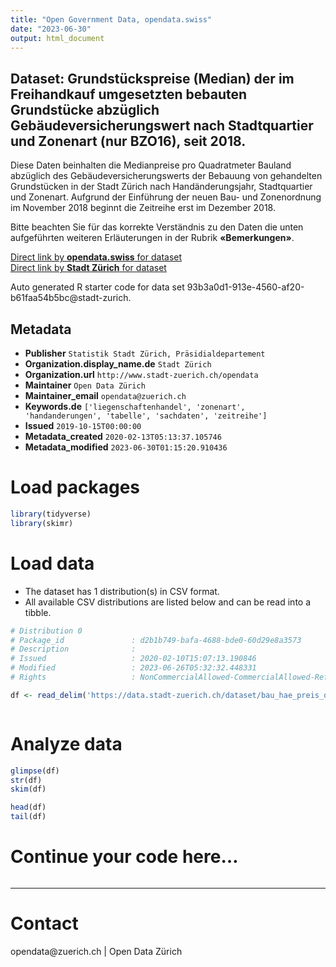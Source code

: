 ```yaml
---
title: "Open Government Data, opendata.swiss"
date: "2023-06-30"
output: html_document
---
```


## Dataset: Grundstückspreise (Median) der im Freihandkauf umgesetzten bebauten Grundstücke abzüglich Gebäudeversicherungswert nach Stadtquartier und Zonenart (nur BZO16), seit 2018.


Diese Daten beinhalten die Medianpreise pro Quadratmeter Bauland abzüglich des Gebäudeversicherungswerts der Bebauung von gehandelten Grundstücken in der Stadt Zürich nach Handänderungsjahr, Stadtquartier und Zonenart. Aufgrund der Einführung der neuen Bau- und Zonenordnung im November 2018 beginnt die Zeitreihe erst im Dezember 2018.

Bitte beachten Sie für das korrekte Verständnis zu den Daten die unten aufgeführten weiteren Erläuterungen in der Rubrik **«Bemerkungen»**.



[Direct link by **opendata.swiss** for dataset](https://opendata.swiss/de/dataset/grundstuckspreise-median-der-im-freihandkauf-umgesetzten-bebauten-grundstucke-abzuglich-ge-20182)<br>
[Direct link by **Stadt Zürich** for dataset](https://data.stadt-zuerich.ch/dataset/bau_hae_preis_quartier_zonenart_bzo16_seit2018_ohnegvz_od5132)

Auto generated R starter code for data set 93b3a0d1-913e-4560-af20-b61faa54b5bc@stadt-zurich.

## Metadata

- **Publisher** `Statistik Stadt Zürich, Präsidialdepartement`
- **Organization.display_name.de** `Stadt Zürich`
- **Organization.url** `http://www.stadt-zuerich.ch/opendata`
- **Maintainer** `Open Data Zürich`
- **Maintainer_email** `opendata@zuerich.ch`
- **Keywords.de** `['liegenschaftenhandel', 'zonenart', 'handanderungen', 'tabelle', 'sachdaten', 'zeitreihe']`
- **Issued** `2019-10-15T00:00:00`
- **Metadata_created** `2020-02-13T05:13:37.105746`
- **Metadata_modified** `2023-06-30T01:15:20.910436`


# Load packages

```r

library(tidyverse)
library(skimr)

```

# Load data

-   The dataset has 1 distribution(s) in CSV format.
-   All available CSV distributions are listed below and can be read into a tibble.

```r

# Distribution 0
# Package_id               : d2b1b749-bafa-4688-bde0-60d29e8a3573
# Description              : 
# Issued                   : 2020-02-10T15:07:13.190846
# Modified                 : 2023-06-26T05:32:32.448331
# Rights                   : NonCommercialAllowed-CommercialAllowed-ReferenceNotRequired

df <- read_delim('https://data.stadt-zuerich.ch/dataset/bau_hae_preis_quartier_zonenart_bzo16_seit2018_ohnegvz_od5132/download/BAU513OD5132.csv')



```

# Analyze data

```r

glimpse(df)
str(df)
skim(df)

head(df)
tail(df)

```

# Continue your code here...

```r

```

------------------------------------------------------------------------

# Contact

opendata@zuerich.ch | Open Data Zürich

